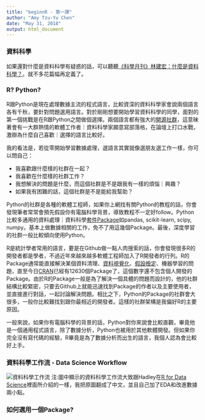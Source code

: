 ```yaml
---
title: "beginnR - 第一課"
author: "Amy Tzu-Yu Chen"
date: "May 31, 2018"
output: html_document
---
```


### 資料科學
如果還對什麼是資料科學有疑惑的話，可以聽聽[《科學月刊》林建宏：什麼是資料科學？](https://www.youtube.com/watch?v=yn6oCSnoAW4)。就不多花篇幅再定義了。

### R? Python? 
R跟Python是現在處理數據主流的程式語言，比較資深的資料科學家會說兩個語言各有千秋，要針對問題選用語言。對於剛剛想要開始學習資料科學的同學，面對的第一個挑戰是在R跟Python之間做個選擇。兩個語言都有強大的[開源社群](https://zh.wikipedia.org/wiki/开源软件)，這意昧著會有一大群熱情的軟體工作者｜資料科學家願意寫部落格，在論壇上打口水戰，激辯為什麼自己喜歡｜選擇的語言比較好。

我的看法是，若從零開始學習數據處理，選語言其實就像選朋友選工作一樣，你可以問自己：

- 我喜歡跟什麼樣的社群在一起？
- 我喜歡在什麼樣的社群工作？
- 我想解決的問題是什麼，而這個社群是不是跟我有一樣的煩惱｜興趣？
- 如果我有困難的話，這個社群是不是能給我幫助？

Python的社群是各種的軟體工程師，如果你上網找有關Python的教程的話，你會發現筆者常常會預先假設你有電腦科學背景，導致教程不一定好follow。Python比較多通用的資料處理｜資料科學[套件Package](http://breezymove.blogspot.com/2013/04/package.html)如pandas, scikit-learn, scipy, numpy。基本上做數據相關的工作，免不了用這幾個Package。最後，深度學習的社群一般比較傾向使用Python。

R是統計學者常用的語言，要是在Github做一點人肉搜索的話，你會發現很多R的開發者都是學者，不過近年來越來越多軟體工程師加入了R開發者的行列。R的Package通常能直接解決某個資料清理、[資料視覺化](https://zh.wikipedia.org/wiki/数据可视化)、[假設檢定](https://zh.wikipedia.org/wiki/假設檢定)、機器學習的問題，直至今日[CRAN](https://zh.wikipedia.org/wiki/R语言#CRAN)已經有12630個Package了，這個數字還不包含個人開發的Package。由於R的Package一般是為了解決一個具體的問題而設計的，他的社群結構比較緊密，只要去Github上就能迅速找到Package的作者以及主要使用者，並直接進行對話，一起討論解決問題。相比之下，Python的Package的社群會大很多，一般你比較難找到跟你最相近的開發者。這樣的社群架構是我偏好R的主要原因。

一般來說，如果你有電腦科學的背景的話，Python對你來說會比較直觀，畢竟他是一個通用程式語言，除了數據分析，Python也被用於其他軟體開發。但如果你完全沒有寫代碼的經驗，R畢竟是為了數據分析而出生的語言，我個人認為會比較好上手。

### 資料科學工作流 - Data Science Workflow
![資料科學工作流](./workflow.png)
注:圖中顯示的資料科學工作流大致跟Hadley在[R for Data Science](http://r4ds.had.co.nz/introduction.html)裡面所介紹的一樣，我把原圖翻成了中文，並且自己加了EDA和改進數據兩小點。



### 如何選用一個Package?


